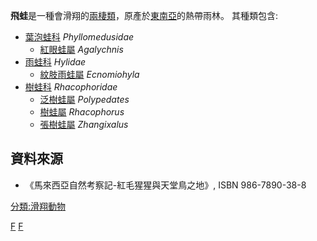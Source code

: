 {{Automatic taxobox
| taxon = Rhacophoridae
| name = 飛蛙
| image = Wallace_frog.jpg
| image_width = 220px
| image_caption =[[華萊士飛蛙|華萊士飛蛙]]插圖，出自[[阿爾弗雷德·拉塞爾·華萊士|阿爾弗雷德·拉塞爾·華萊士]]的《[[馬來群島_(專著)|馬來群島]]》
| status = LC
| status_system = iucn3.1
}}

'''飛蛙'''是一種會滑翔的[[兩棲類|兩棲類]]，原產於[[東南亞|東南亞]]的熱帶雨林。
其種類包含:
*[[葉泡蛙科|葉泡蛙科]] ''Phyllomedusidae''
**[[紅眼蛙屬|紅眼蛙屬]] ''Agalychnis''
*[[雨蛙科|雨蛙科]] ''Hylidae''
**[[紋肢雨蛙屬|紋肢雨蛙屬]] ''Ecnomiohyla''
*[[樹蛙科|樹蛙科]] ''Rhacophoridae''
**[[泛樹蛙屬|泛樹蛙屬]] ''Polypedates''
**[[樹蛙屬|樹蛙屬]] ''Rhacophorus''
**[[張樹蛙屬|張樹蛙屬]] ''Zhangixalus''

== 資料來源 ==
*《馬來西亞自然考察記-紅毛猩猩與天堂鳥之地》, ISBN 986-7890-38-8

[[Category:IUCN红色名录无危物种|F]]
[[Category:樹蛙科|F]]
[[分類:滑翔動物|分類:滑翔動物]]